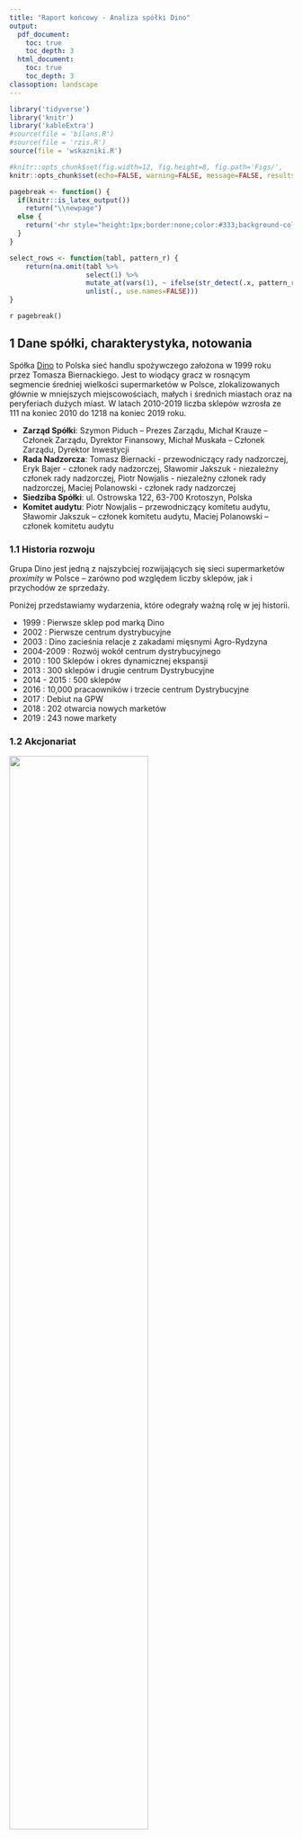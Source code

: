 ```yaml
---
title: "Raport końcowy - Analiza spółki Dino"
output:
  pdf_document: 
    toc: true
    toc_depth: 3
  html_document:
    toc: true
    toc_depth: 3
classoption: landscape
---
```


```r
library('tidyverse')
library('knitr')
library('kableExtra')
#source(file = 'bilans.R')
#source(file = 'rzis.R')
source(file = 'wskazniki.R')

#knitr::opts_chunk$set(fig.width=12, fig.height=8, fig.path='Figs/',
knitr::opts_chunk$set(echo=FALSE, warning=FALSE, message=FALSE, results='asis')
```

```r
pagebreak <- function() {
  if(knitr::is_latex_output())
    return("\\newpage")
  else {
    return('<hr style="height:1px;border:none;color:#333;background-color:#333;" /> <div style="page-break-before: always;" />')
  }
}

select_rows <- function(tabl, pattern_r) {
    return(na.omit(tabl %>% 
                   select(1) %>% 
                   mutate_at(vars(1), ~ ifelse(str_detect(.x, pattern_r), row_number(), NA)) %>% 
                   unlist(., use.names=FALSE)))
}
```

`r pagebreak()`

## 1 Dane spółki, charakterystyka, notowania

Spółka [Dino](https://grupadino.pl) to Polska sieć handlu spożywczego założona w 1999 roku przez Tomasza Biernackiego. Jest to wiodący gracz w rosnącym segmencie średniej wielkości supermarketów w Polsce, zlokalizowanych głównie w mniejszych miejscowościach, małych i średnich
miastach oraz na peryferiach dużych miast. W latach 2010-2019 liczba sklepów wzrosła ze 111 na koniec 2010 do 1218 na koniec 2019 roku.

* **Zarząd Spółki**: Szymon Piduch – Prezes Zarządu, Michał Krauze – Członek Zarządu, Dyrektor Finansowy, Michał Muskała – Członek Zarządu, Dyrektor Inwestycji
* **Rada Nadzorcza**: Tomasz Biernacki - przewodniczący rady nadzorczej, Eryk Bajer - członek rady nadzorczej, Sławomir Jakszuk - niezależny członek rady nadzorczej, Piotr Nowjalis - niezależny członek rady nadzorczej, Maciej Polanowski - członek rady nadzorczej
* **Siedziba Spółki**: ul. Ostrowska 122, 63-700 Krotoszyn, Polska
* **Komitet audytu**: Piotr Nowjalis – przewodniczący komitetu audytu, Sławomir Jakszuk – członek komitetu audytu, Maciej Polanowski – członek komitetu audytu

### 1.1 Historia rozwoju

Grupa Dino jest jedną z najszybciej rozwijających się sieci supermarketów *proximity* w Polsce – zarówno pod względem liczby sklepów, jak i przychodów ze sprzedaży.

Poniżej przedstawiamy wydarzenia, które odegrały ważną rolę w jej historii.

- 1999 : Pierwsze sklep pod marką Dino
- 2002 : Pierwsze centrum dystrybucyjne
- 2003 : Dino zacieśnia relacje z zakadami mięsnymi Agro-Rydzyna
- 2004-2009 : Rozwój wokół centrum dystrybucyjnego
- 2010 : 100 Sklepów i okres dynamicznej ekspansji
- 2013 : 300 sklepów i drugie centrum Dystrybucyjne
- 2014 - 2015 : 500 sklepów 
- 2016 : 10,000 pracaowników i trzecie centrum Dystrybucyjne
- 2017 : Debiut na GPW
- 2018 : 202 otwarcia nowych marketów
- 2019 : 243 nowe markety


### 1.2 Akcjonariat

![](imgs/akcjonariat.png){ width=70% }

Każda akcja Dino Polska S.A. uprawnia do wykonywania jednego głosu na walnym zgromadzeniu.

Ponad 50% udziałow należy do założyciela spółki.

### 1.3 Wybrane dane finansowe

![](imgs/select_data1.png){ width=70% }

![](imgs/select_data2.png){ width=70% }


### 1.4 Notowania giełdowe spółki

Kurs odniesienia spółki Grupa Dino 8 maja wynosiła 169,90 zł. 

Od debiutu w GPW zauważalny jest widoczny trend wznoszący wskazujący apetyt inwestorów na spółki najszybciej rozwijające się.

![](imgs/notowania2.png){ width=70% }

        
#### 1.4.1 Cena akcji w porównaniu z WIG
<small>(na niebiesko: Dino, na żółto: WIG)</small>

![](imgs/notowanie2.png){ width=70% }

Na wykresie widzimy wyraźny wzrost cen akcji Dino Polska w porównaniu z WIG.
Sytuacja związana z koronawirusem jedynie chwilowo wpłynęła na spadek
wartości akcji, po czym, znów nastąpił wzrost.

Supermarkety nie należą do rodzaju spółek cyklicznych, a wieć
koniunktura gospodarcza nie ma wiekszego wpływu na 
działalność.

### 1.5 Konkurencja
   
   stokrotka franczyza
   privatny
   
   polomarket privatny
   Sporządzony zgodnie z MSR:	Nie
   https://ekrs.ms.gov.pl/
   
Jerónimo Martins in Portugal
Jerónimo Martins in Poland
Jerónimo Martins in Colombia

Food Distribution
Food distribution is our core business and represents over 95% of our consolidated sales. In Portugal, we are leaders in the Supermarket segment through the Pingo Doce chain and in the Cash & Carry segment with Recheio. In Poland, Biedronka is the biggest Food Distribution chain in the country, over 3,000 stores. 

Our presence in Colombia is more recent, as we entered this market in 2013

Food Distribution
Specialised Retail
Agribusiness


```r
tribble(
  ~Sieć, ~`Liczba sklepów w Polsce`, ~Siedziba,
  "Biedronka", 3000, "Portugalia",
  "Dino",1218, "Polska",
  "Lidl", 700, "Niemcy",
  "Stokrotka", 577, "Polska",
  "Netto", 368, "Dania",
  "Polomarket", 280, "Polska",
  "Eurospar", 250, "Holandia",
  "Intermarché", 230, "Francja",
  "Mila",187, "Polska",
  "ChataPolska", 166, "Polska",
  "Aldi",132, "Niemcy",
  "PiotriPaweł", 70, "Polska",
  "Arhelan", 55, "Polska",
  "Frac", 21, "Polska",
  "Auchan", 33, "Francja",
) %>% kable(booktabs = T) 

```

<small>żródło: Wikipedia </small>


## 2 Wstępna analiza bilansu
### 2.1 Analiza pionowa bilansu

```r

aktywa_st %>% 
  select(!matches('15|16|_sk')) %>% 
  filter_at(vars(1), ~ str_detect(.x, '^[VIAB]')) %>% 
  mutate(`Wyszczegónienie` = 
           cell_spec(`Wyszczegónienie`, 
                     italic = ifelse(row_number() %in% c(2:6, 8:11), T, F))) %>%
  kable(escape = F,
        col.names = c("Aktywa", '2017', '2018', '2019', '2017', 
                                  '2018', '2019', '2017', '2018', '2019'),
        align=c("l",rep("r",9)),
        booktabs=TRUE) %>% 
  kable_styling(latex_options = c("striped", "scale_down"),
                bootstrap_options = c("striped", "hover", "condensed")) %>% 
  add_header_above(c(" " = 1, "Stan na koniec roku (w.tys.zł.)" = 3, 
                     "Struktura (w%)" = 3, "Str. wewn. (w%)" = 3)) %>% 
  row_spec(c(1, 7, 12), bold = T) %>% 
  column_spec(5:7, background = "#F0FBEF")

```


```r

pasywa_st %>% 
  select(!matches('15|16|_sk')) %>% 
  filter_at(vars(1), ~ str_detect(.x, '^[VIABP]')) %>% 
  mutate(`Wyszczegónienie` = 
           cell_spec(`Wyszczegónienie`, 
                     italic = ifelse(row_number() %in% c(2:9, 11:14), T, F))) %>%
  kable(escape = F, booktabs = T, align=c("l",rep("r",9)), 
    col.names = c("Pasywa", '2017', '2018', '2019', 
    '2017', '2018', '2019', '2017', '2018', '2019')) %>% 
  kable_styling(latex_options = c("striped", "scale_down"),
                bootstrap_options = c("striped", "hover", "condensed")) %>% 
  add_header_above(c(" " = 1, "na koniec roku (w. tys. zł.)" = 3, 
                     "Struktura (w%)" = 3, "Str. wewn. (w%)" = 3)) %>% 
  row_spec(c(1, 10, 15), bold = T) %>% 
  column_spec(5:7, background = "#F0FBEF")
```

### 2.2 Analiza pozioma bilansu

```r
col_names <- c("Aktywa", '2017', '2018', '2019', '2018', '2019',
               '2017/18', '2018/19', '2017/18', '2018/19')
aktywa %>% 
  select_at(vars(1, 4:6, 9:10, 13:14, 17:18)) %>%
  filter_at(vars(1), ~ str_detect(.x, '^[VIAB]')) %>% 
  mutate(`Wyszczegónienie` = 
           cell_spec(`Wyszczegónienie`, 
                     italic = ifelse(row_number() %in% c(2:6, 8:11), T, F))) %>%
  kable(escape = F, col.names = col_names, booktabs = T,
        align=c("l",rep("r",9))) %>% 
  kable_styling(latex_options = c("striped", "scale_down"),
                bootstrap_options = c("striped", "hover", "condensed")) %>% 
  add_header_above(c(" " = 1, "Ceny bieżące" = 3, "Ceny skorygowane" = 2, 
                     "W cenach bieżących" = 2, "W cenach skorygowanych" = 2)) %>% 
  add_header_above(c(" " = 1, "Stan na koniec roku (w. tys. zł.)" = 5, 
                     "Dynamika (w%)" = 4)) %>% 
  row_spec(c(1, 7, 12), bold = T) %>% 
  column_spec(5:6, background = "#F0FBEF") %>% 
  column_spec(9:10, background = "#F0FBEF")
```

```r
col_names <- c("Pasywa", '2017', '2018', '2019', '2018', '2019',
               '2017/18', '2018/19', '2017/18', '2018/19')
pasywa %>% 
  select_at(vars(1, 4:6, 9:10, 13:14, 17:18)) %>%
  filter_at(vars(1), ~ str_detect(.x, '^[VIABP]')) %>% 
  mutate(`Wyszczegónienie` = 
           cell_spec(`Wyszczegónienie`, 
                     italic = ifelse(row_number() %in% c(2:9, 11:14), T, F))) %>%
  kable(escape = F, col.names = col_names, booktabs = T,
        align=c("l",rep("r",9))) %>% 
  kable_styling(latex_options = c("striped", "scale_down"),
                bootstrap_options = c("striped", "hover", "condensed")) %>% 
  add_header_above(c(" " = 1, "Ceny bieżące" = 3, "Ceny skorygowane" = 2, 
                     "W cenach bieżących" = 2, "W cenach skorygowanych" = 2)) %>% 
  add_header_above(c(" " = 1, "Stan na koniec roku (w. tys. zł.)" = 5, 
                     "Dynamika (w%)" = 4)) %>% 
  row_spec(c(1, 10, 15), bold = T) %>% 
  column_spec(5:6, background = "#F0FBEF") %>% 
  column_spec(9:10, background = "#F0FBEF")

```

### 2.2 Kapitał obrotowy netto

```r
kon <- tribble(
  ~" ", ~"2018", ~"2019", ~"2018_s", ~"2019_s",
  'Kapitał stały', '', '', '', '',
  '1. Kapitał własny', '', '', '', '', 
  '2. Rezerwy długoterminowe', '', '', '', '', 
  '3. Zobowiązania długoterminowe ', '', '', '', '', 
  'Kapitał stały ogółem', '', '', '', '', 
  'Aktywa stałe', '', '', '', '',
  'Aktywa stałe ogółem', '', '', '', '',
  'Aktywa bieżące', '', '', '', '',
  'Aktywa bieżące ogółem', '', '', '', '',
  'Zobowiązania bieżące', '', '', '', '',
  'Rezerwy na zobowiązania krótkoterminowe', '', '', '', '',
  'Rozliczenia międzyokresowe krótkoterminow', '', '', '', '',
  'Zobowiązania bieżące ogółem', '', '', '', '',
  'Kapitał stały', '', '', '', '',
  'Aktywa stałe', '', '', '', '',
  'Kapitał obrotowy netto', '', '', '', '',
)

g <- function(tabl, rw, yr) {
  n <- (tabl %>% slice(rw) %>% select(yr))[[1]]
  return(if_else(is.na(as.numeric(n)), 0, as.numeric(n)))  
}

kap_ob_n <- function(kon, col_n, yr) {
  
  kon <- kon %>% 
    mutate_at(vars(col_n), ~ ifelse(row_number() == 2, g(pasywa, 1, yr), as.character(.x))) %>% 
    mutate_at(vars(col_n), ~ ifelse(row_number() == 3, g(pasywa, 12, yr), as.character(.x))) %>% 
    mutate_at(vars(col_n), ~ ifelse(row_number() == 4, g(pasywa, 16, yr), as.character(.x))) %>% 
    mutate_at(vars(col_n), ~ ifelse(row_number() == 5, 
                                g(pasywa, 1, yr) +
                                  g(pasywa, 12, yr) +
                                  g(pasywa, 16, yr), as.character(.x))) %>% 
    mutate_at(vars(col_n), ~ ifelse(row_number() == 6, g(aktywa, 1, yr), as.character(.x))) %>% 
    mutate_at(vars(col_n), ~ ifelse(row_number() == 7, g(aktywa, 1, yr), as.character(.x))) %>% 
    mutate_at(vars(col_n), ~ ifelse(row_number() == 8, g(aktywa, 21, yr), as.character(.x))) %>% 
    mutate_at(vars(col_n), ~ ifelse(row_number() == 9, g(aktywa, 21, yr), as.character(.x))) %>% 
    mutate_at(vars(col_n), ~ ifelse(row_number() == 10, g(pasywa, 23, yr), as.character(.x))) %>% 
    mutate_at(vars(col_n), ~ ifelse(row_number() == 11, '0', as.character(.x))) %>% 
    mutate_at(vars(col_n), ~ ifelse(row_number() == 12, g(pasywa, 44, yr), as.character(.x))) %>% 
    mutate_at(vars(col_n), ~ ifelse(row_number() == 13, 
                                g(pasywa, 23, yr) + 
                                  g(pasywa, 44, yr), as.character(.x))) 
  
  kon <- kon %>% 
    mutate_at(vars(col_n), ~ ifelse(row_number() == 14, g(kon, 5, yr), as.character(.x))) %>%
    mutate_at(vars(col_n), ~ ifelse(row_number() == 15, g(kon, 7, yr), as.character(.x))) %>% 
    mutate_at(vars(col_n), ~ ifelse(row_number() == 16, g(kon, 5, yr) - 
                                  g(kon, 7, yr), as.character(.x)))
  
  return(kon)
}
 
kon <- kap_ob_n(kon, 2, '2018')
kon <- kap_ob_n(kon, 3, '2019')

kon <- kon %>% 
  mutate_at(vars(4), ~ ifelse(row_number() %in% c(2:5), 
                                    round(g(kon, row_number(), '2018') / 
                                            g(kon, 5, '2018') * 100, 
                                          digits=1), as.character(.x))) %>% 
  mutate_at(vars(5), ~ ifelse(row_number() %in% c(2:5), 
                                    round(g(kon, row_number(), '2019') / 
                                            g(kon, 5, '2019') * 100, 
                                          digits=1), as.character(.x)))

```

```r
col_names <- c("", '2018', '2019', '2018', '2019')

kon %>% 
  kable(escape = F, col.names = col_names, booktabs = T,
        align=c("l",rep("r",4))) %>% 
  kable_styling(latex_options = c("striped", "scale_down"),
                bootstrap_options = c("striped", "hover", "condensed"),
                full_width = F) %>% 
  add_header_above(c("Wyszczególnienie" = 1, "Wartość(w tys.zł.)" = 2, 
                     "Struktura kapitałów stałych (w %)" = 2)) %>%
  row_spec(c(5, 7, 9, 13, 16), bold = T)

```

`r pagebreak()`

### 2.3 Analiza wskażnikowa

```r
wskaźniki <- wskaźniki_bilans()
```

#### 2.2.1 Wskaźnik pokrycia aktywów trwałych kapitałem własnym
     
$$\small \frac{Kapitał\ własny}{Aktywa\ trwałe} * 100$$


```r
wskaźniki %>% 
  slice(1) %>% 
  select(-1) %>% 
  kable(escape = F, booktabs = T) %>%
  kable_styling(c("striped", "condensed"), full_width = F) %>% 
  row_spec(c(1), color = "#8B0000") 

```

#### 2.2.2 Wskaźnik pokrycia aktywów trwałych kapitałem stałym
     
$$\small \frac{Kapitał\ stały}{Aktywa\ trwałe} * 100$$


```r
wskaźniki %>% 
  slice(2) %>% 
  select(-1) %>% 
  kable(escape = F, booktabs = T) %>%
  kable_styling(c("striped", "condensed"), full_width = F) %>% 
  row_spec(c(1), color = "#8B0000") 

```

#### 2.2.3 Wskaźnik pokrycia aktywów obrotowych zobowiązianimi trótkoterminowymi
     
$$\small \frac{Zobowiązania\ krótkoterminowe}{Aktywa\ obrotowe} * 100$$


```r
wskaźniki %>% 
  slice(3) %>% 
  select(-1) %>% 
  kable(escape = F, booktabs = T) %>%
  kable_styling(c("striped", "condensed"), full_width = F) %>% 
  row_spec(c(1), color = "#8B0000") 

```

#### 2.2.4 Udział kapitału obrotowego netto w finansowaniu aktywów ogółem
     
$$\small \frac{Kapitał\ obrotowy\ netto}{Aktywa\ ogółem} * 100$$


```r
wskaźniki %>% 
  slice(4) %>% 
  select(-1) %>% 
  kable(escape = F, booktabs = T) %>%
  kable_styling(c("striped", "condensed"), full_width = F) %>% 
  row_spec(c(1), color = "#8B0000") 

```

#### 2.2.5 Udział kapitału obrotowego netto w finansowaniu aktywów obrotowych przedsiębiorstwa
     
$$\small \frac{Kapitał\ obrotowy\ netto}{Aktywa\ obrotowe} * 100$$


```r
wskaźniki %>% 
  slice(5) %>% 
  select(-1) %>% 
  kable(escape = F, booktabs = T) %>%
  kable_styling(c("striped", "condensed"), full_width = F) %>% 
  row_spec(c(1), color = "#8B0000") 

```

`r pagebreak()`

## 3 Wstępna analiza rachunku zysków i strat

### 3.1 Analiza pionowa rachunku zysków i strat


```r

mrzis %>% 
  select_at(vars(1:4, 7:9)) %>% 
  kable(escape = F,
        col.names = c("Elementy rachunku zysków i strat", 
                      '2017', '2018', '2019', 
                      '2017', '2018', '2019'),
        align=c("l",rep("r",6)),
        booktabs=TRUE) %>% 
  kable_styling(latex_options = c("striped", "scale_down"),
                bootstrap_options = c("striped", "hover", "condensed")) %>% 
  add_header_above(c(" " = 1, "Wyniki finansowe (w.tys.zł.)" = 3, 
                     "Struktura (w%)" = 3)) %>% 
  column_spec(5:7, background = "#F0FBEF")

```

### 3.2 Analiza pozioma rachunku zysków i strat

```r
col_names <- c("Elementy rachunku zysków i strat", 
               '2017', '2018', '2019', '2018', '2019',
               '2017/18', '2018/19', '2017/18', '2018/19')
mrzis %>% 
  select_at(vars(1:6, 10:13)) %>% 
  kable(escape = F, col.names = col_names, booktabs = T,
        align=c("l",rep("r",9))) %>% 
  kable_styling(latex_options = c("striped", "scale_down"),
                bootstrap_options = c("striped", "hover", "condensed")) %>% 
  add_header_above(c(" " = 1, "Ceny bieżące" = 3, "Ceny skorygowane" = 2, 
                     "W cenach bieżących" = 2, "W cenach skorygowanych" = 2)) %>% 
  add_header_above(c(" " = 1, "Wyniki finansowe (w.tys.zł.)" = 5, 
                     "Dynamika (w%)" = 4)) %>% 
  row_spec(c(1, 7, 12), bold = T) %>% 
  column_spec(5:6, background = "#F0FBEF") %>% 
  column_spec(9:10, background = "#F0FBEF")
```


`r pagebreak()`

### 3.3 Analiza wskażnikowa

```r
wskaźniki <- wskaźniki_rzis()
```
     
$$\small \frac{Zysk\ z\ działalności\ operacyjnej}{Zysk\ ze\ sprzedaży} * 100$$


```r
wskaźniki %>% 
  select(c(1, 2)) %>% 
  pivot_wider(names_from = rok, values_from = `1`) %>% 
  kable(escape = F, booktabs = T) %>%
  kable_styling(c("striped", "condensed"), full_width = F) %>% 
  row_spec(c(1), color = "#8B0000") 
```

$$\small \frac{Zysk\ brutto}{Zysk\ z\ działalności\ operacyjnej} * 100$$


```r
wskaźniki %>% 
  select(c(1, 3)) %>% 
  pivot_wider(names_from = rok, values_from = `2`) %>% 
  kable(escape = F, booktabs = T) %>%
  kable_styling(c("striped", "condensed"), full_width = F) %>% 
  row_spec(c(1), color = "#8B0000") 
```

$$\small \frac{Zysk\ brutto}{Zysk\ ze\ sprzedaży} * 100$$


```r
wskaźniki %>% 
  select(c(1, 4)) %>% 
  pivot_wider(names_from = rok, values_from = `3`) %>% 
  kable(escape = F, booktabs = T) %>%
  kable_styling(c("striped", "condensed"), full_width = F) %>% 
  row_spec(c(1), color = "#8B0000") 
```

$$\small \frac{Zysk\ netto}{Zysk\ ze\ sprzedaży} * 100$$


```r
wskaźniki %>% 
  select(c(1, 5)) %>% 
  pivot_wider(names_from = rok, values_from = `4`) %>% 
  kable(escape = F, booktabs = T) %>%
  kable_styling(c("striped", "condensed"), full_width = F) %>% 
  row_spec(c(1), color = "#8B0000") 
```

$$\small \frac{Podatek\ dochodowy}{Zysk\ brutto} * 100$$


```r
wskaźniki %>% 
  select(c(1, 6)) %>% 
  pivot_wider(names_from = rok, values_from = `5`) %>% 
  kable(escape = F, booktabs = T) %>%
  kable_styling(c("striped", "condensed"), full_width = F) %>% 
  row_spec(c(1), color = "#8B0000") 
```

## 4 Analiza rachunku przepływów pieniężnych

### 4.1 Syntetyczna analiza sald

```r
rpp %>% 
  select(!contains('/')) %>% 
  filter_at(vars(1), ~ str_starts(.x, '[IA-Z]')) %>% 
  kable(booktabs = T, escape = F,
        align=c("l",rep("r",5))) %>%
  kable_styling(latex_options = c("striped"),
                full_width = F,
                bootstrap_options = c("striped", "hover", "condensed")) %>%
  row_spec(c(4, 8, 12, 16), color = "#8B0000") %>% 
  row_spec(c(1, 5, 9, 13:16), bold = T) %>% 
  add_header_above(c(" " = 1, "w tys. zl." = 5))
```

### 4.2 Analiza pionowa rachunku przepływów pieniężnych

```r
rpp_str %>% 
  kable(booktabs = T, escape = F, col.names = gsub("_st", "", names(rpp_str)),
        align=c("l",rep("r",5))) %>%
  kable_styling(latex_options = c("striped"),
                full_width = F,
                bootstrap_options = c("striped", "hover", "condensed")) %>%
  column_spec(5:7, background = "#F0FBEF") %>% 
  add_header_above(c(" " = 1, "Wartość (w tys. zł.)" = 3, "Struktura (w %)" = 3))

```

### 4.3 Analiza pozioma rachunku przepływów pieniężnych

```r
rpp %>% 
  #slice(1:14) %>% 
  filter_at(vars(1), ~ !str_starts(.x, '[-abc]')) %>%
  mutate_all(~ str_remove(.x, '^-$')) %>% 
  mutate_at(vars(1), ~ str_trunc(.x, 74, "right")) %>% 
  kable(booktabs = T, escape = F,
        align=c("l",rep("r",9))) %>%
  kable_styling(latex_options = c("striped", "scale_down"),
                full_width = F,
                bootstrap_options = c("striped", "hover", "condensed")) %>%
  row_spec(c(1:3, 14:15, 20, 24:26, 31, 41:45), bold = T) %>% 
  row_spec(c(1, 25, 15, 45), color = "#8B0000") %>% 
  column_spec(7:10, background = "#F0FBEF") %>% 
  add_header_above(c(" " = 1, "Wartość (w tys. zl.)" = 5, "Dynamika (w %)" = 4))

```


### 4.4 Analiza wskażnikowa


```r
wskaźniki <- wskaźniki_rpp()
```
#### 4.3.1 Wskaźniki struktury przepływów pieniężnych

$$\small \frac{Zysk\ netto}{Przepływy\ pieniężne\ netto\ z\ działalności\ operacyjnej} * 100$$
   
```r

wskaźniki %>% 
  select(1:2) %>% 
  pivot_wider(names_from = rok, values_from = `1.1`) %>% 
  kable(escape = F, booktabs = T) %>%
  kable_styling(c("striped", "condensed"), full_width = F) %>% 
  row_spec(c(1), color = "#8B0000") 
```
    
       
$$\small \frac{Amortyzacja}{Przepływy\ pieniężne\ netto\ z\ działalności\ operacyjnej} * 100$$
      
```r
wskaźniki %>% 
  select(c(1, 3)) %>% 
  pivot_wider(names_from = rok, values_from = `1.2`) %>% 
  kable(escape = F, booktabs = T) %>%
  kable_styling(c("striped", "condensed"), full_width = F) %>% 
  row_spec(c(1), color = "#8B0000") 

```

#### 4.3.2 Wskaźniki wystarczalności środków pieniężnych

##### 4.3.2.1 Wskaźnik ogólnej wystarczalności środków pieniężnych
       
$$\small \frac{Przepływy\ pieniężne\ netto\ z\ działalności\ operacyjnej}{Wydatki\ ogółem} * 100$$
   
    
```r
wskaźniki %>% 
  select(c(1, 4)) %>% 
  pivot_wider(names_from = rok, values_from = `2.1`) %>% 
  kable(escape = F, booktabs = T) %>%
  kable_styling(c("striped", "condensed"), full_width = F) %>% 
  row_spec(c(1), color = "#8B0000") 

```
  
##### 4.3.2.2 Wskaźnik pokrycia zadłużenia
    
$$\small \frac{Przepływy\ pieniężne\ netto\ z\ działalności\ operacyjnej}{Spłata\ zadłużenia} * 100$$
     
```r
wskaźniki %>% 
  select(c(1, 5)) %>% 
  pivot_wider(names_from = rok, values_from = `2.2`) %>% 
  kable(escape = F, booktabs = T) %>%
  kable_styling(c("striped", "condensed"), full_width = F) %>% 
  row_spec(c(1), color = "#8B0000") 

```

##### 4.3.2.3 Wskaźnik pokrycia wydatków inwestycyjnych
    
$$\small \frac{Przepływy\ pieniężne\ netto\ z\ działalności\ operacyjnej}{Wydatki\ inwestycyjne} * 100$$
       
```r
wskaźniki %>% 
  select(c(1, 6)) %>% 
  pivot_wider(names_from = rok, values_from = `2.3`) %>% 
  kable(escape = F, booktabs = T) %>%
  kable_styling(c("striped", "condensed"), full_width = F) %>% 
  row_spec(c(1), color = "#8B0000") 

```
      
      ##### 4.3.2.4 Wskaźnik pokrycia wypłaty dywidend
       
$$\small \frac{Przepływy\ pieniężne\ netto\ z\ działalności\ operacyjnej}{Wypłaty\ dywidend} * 100$$

        
```r
wskaźniki %>% 
  select(c(1, 7)) %>% 
  pivot_wider(names_from = rok, values_from = `2.4`) %>% 
  #mutate_all(~ str_replace(.x, '-', '&#8208;')) %>% 
  kable(escape = F, booktabs = T) %>%
  kable_styling(c("striped", "condensed"), full_width = F) %>% 
  row_spec(c(1), color = "#8B0000") 

```

       
##### 4.3.2.5 Wskaźnik pieniężnej płynności finansowej
      
$$\small \frac{Przepływy\ pieniężne\ netto\ z\ działalności\ operacyjnej}{Zobowiązania\ krótkoterminowe} * 100$$
    
```r
wskaźniki %>% 
  select(c(1, 8)) %>% 
  pivot_wider(names_from = rok, values_from = `2.5`) %>% 
  kable(escape = F, booktabs = T) %>%
  kable_styling(c("striped", "condensed"), full_width = F) %>% 
  row_spec(c(1), color = "#8B0000") 

```


#### 4.3.3 Wskaźniki wydajności pieniężnej
    
##### 4.3.3.1 Wskaźnik pieniężnej wydajności sprzedaży
    
$$\small \frac{Przepływy\ pieniężne\ netto\ z\ działalności\ operacyjnej}{Przychody\ ze\ sprzedaży} * 100$$

        
```r
wskaźniki %>% 
  select(c(1, 9)) %>% 
  pivot_wider(names_from = rok, values_from = `3.1`) %>% 
  kable(escape = F, booktabs = T) %>%
  kable_styling(c("striped", "condensed"), full_width = F) %>% 
  row_spec(c(1), color = "#8B0000") 

```
 
##### 4.3.3.2 Wskaźnik pieniężnej płynności finansowej
      
$$\small \frac{Przepływy\ pieniężne\ netto\ z\ działalności\ operacyjnej}{Zysk\ ze\ sprzedaży} * 100$$
    
```r
wskaźniki %>% 
  select(c(1, 10)) %>% 
  pivot_wider(names_from = rok, values_from = `3.2`) %>% 
  kable(escape = F, booktabs = T) %>%
  kable_styling(c("striped", "condensed"), full_width = F) %>% 
  row_spec(c(1), color = "#8B0000") 

```

        
##### 4.3.3.3 Wskaźnik pieniężnej wydajności aktywów
    
$$\small \frac{Przepływy\ pieniężne\ netto\ z\ działalności\ operacyjnej}{Aktywa\ ogółem} * 100$$
        
```r
wskaźniki %>% 
  select(c(1, 11)) %>% 
  pivot_wider(names_from = rok, values_from = `3.3`) %>% 
  kable(escape = F, booktabs = T) %>%
  kable_styling(c("striped", "condensed"), full_width = F) %>% 
  row_spec(c(1), color = "#8B0000") 

```
    
##### 4.3.3.4 Wskaźnik pieniężnej wydajności kapitału własnego
    
$$\small \frac{Przepływy\ pieniężne\ netto\ z\ działalności\ operacyjnej}{Kapitał\ własny} * 100$$

        
```r
wskaźniki %>% 
  select(c(1, 12)) %>% 
  pivot_wider(names_from = rok, values_from = `3.4`) %>% 
  kable(escape = F, booktabs = T) %>%
  kable_styling(c("striped", "condensed"), full_width = F) %>% 
  row_spec(c(1), color = "#8B0000") 

```


`r pagebreak()`

## 5 Analiza wskaźnikowa

```r

wsk2 %>% 
  kable(booktabs = T, 
        col.names = c('Wyszczególnienie', '2015', '2016',
                      '2017', '2018', '2019', '2018', '2019'),
        align=c("l",rep("r",7))) 
#%>%
  #kable_styling(full_width = F,
  #              bootstrap_options = c("striped", "hover", "condensed")) %>%
  #column_spec(7:8, background = "#F0FBEF") %>% 
  #add_header_above(c(" " = 1, "Grupa Dino" = 5, "Jeronimo Martins" = 4))

```

### 5.1 Wskaźniki płynności


### 5.2 Wskaźniki zadłużenia

### 5.3 Wskaźniki operacyjności


### 5.4 Wskaźniki rentowności

### 5.5 Wskaźniki rynkowe

 Wskaźnikcena-zysk(P/E)
cena rynkowa 1 akcji 
Zysk netto na 1 akcję

Wskaźnik cena do wartości księgowej (P/BV):
cena 1 akcji
wartość księgowa na 1 akcję 

wskaźnik stopy dywidendy (DPS) =
dywidenda
cena rynkowa 1 akcji

### 5.6 Model DuPonta dla spółki Dino

```r
dp2 %>% 
  slice(1:5) %>% 
  kable(booktabs = T, escape = F,
        align=c("l",rep("r",5))) %>%
  kable_styling(latex_options = c("striped"),
                full_width = F,
                bootstrap_options = c("striped", "condensed"))
dp2 %>% 
  slice(6:10) %>% 
  #mutate_at(vars(2:6), ~ ifelse(row_number() %in% c(1, 3, 5), 
  #                              str_c(.x, " %"), as.character(.x))) %>% 
  kable(booktabs = T, 
        col.names = c("         ", names(dp2)[-1]),
        align=c("l",rep("r",5))) %>%
  kable_styling(latex_options = c("striped"),
                full_width = F,
                bootstrap_options = c("striped", "condensed"))
  
```

`r pagebreak()`

## 6 Podsumowanie Analizy spółki Grupa Dino

`r pagebreak()`

## Załącznik

### 1 Bilans

```r
bold_r <- function(tabl) {
  return(select_rows(tabl, '^[ABP]'))
}

italic_r <- function(tabl) {
  return(select_rows(tabl, '^[VI]'))
}

indent_r <- function(tabl) {
  return(setdiff(1:count(tabl)[[1]], c(bold_r(tabl), italic_r(tabl))))
}

```
#### 1.1 Aktywa

```r
aktywa %>%
  select_at(vars(1:6)) %>%
  mutate_at(vars(1:6), ~ifelse(.x == '-', '', as.character(.x))) %>%
  mutate_at(vars(1), ~ str_trunc(.x, 74, "right")) %>% 
  kable(booktabs = T, escape = F, longtable = T,
        align=c("l",rep("r",5))) %>%
  kable_styling(latex_options = c("striped"),
                bootstrap_options = c("striped", "condensed")) %>%
  #column_spec(1, width = "5in") %>%
  row_spec(bold_r(aktywa), bold = T) %>%
  row_spec(italic_r(aktywa), italic = T) %>%
  add_indent(indent_r(aktywa))
```
`r pagebreak()`

#### 1.2 Pasywa

```r
pasywa %>%
  select_at(vars(1:6)) %>%
  mutate_at(vars(1:6), ~ifelse(.x == '-', '', as.character(.x))) %>%
  mutate_at(vars(1), ~ str_trunc(.x, 74, "right")) %>% 
  kable(booktabs = T, escape = F, longtable = T,
        align=c("l",rep("r",5))) %>%
  #column_spec(1, width = "5in") %>%
  kable_styling(latex_options = c("striped"),
                bootstrap_options = c("striped", "hover", "condensed")) %>%
  row_spec(bold_r(pasywa), bold = T) %>%
  row_spec(italic_r(pasywa), italic = T) %>%
  add_indent(indent_r(pasywa))
  
```

`r pagebreak()`
### 2 Rachunek zysków is strat

```r
rzis %>%
  select_at(vars(1:6)) %>%
  mutate_at(vars(1:6), ~ifelse(.x == '-', '', as.character(.x))) %>%
  kable(booktabs = T, escape = F, longtable = T,
        align=c("l",rep("r",5))) %>%
  kable_styling(bootstrap_options = c("striped", "hover", "condensed")) %>%
  row_spec(select_rows(rzis, '^[ABCDEFGHJKLM]'), bold = T) %>%
  #row_spec(select_rows(rzis, '^[IV]'), italic = T)
  add_indent(select_rows(rzis, '^[-]'))
```

`r pagebreak()`

### 3 Rachunek przepływów pieniężnych

```r
rpp %>%
  select_at(vars(1:6)) %>%
  mutate_at(vars(1:6), ~ifelse(.x == '-', '', as.character(.x))) %>%
  mutate_at(vars(1), ~ str_trunc(.x, 74, "right")) %>% 
  kable(booktabs = T, escape = F, longtable = T,
        align=c("l",rep("r",5))) %>%
  #column_spec(1, width = "5in") %>%
  kable_styling(latex_options = c("striped"),
                bootstrap_options = c("striped", "hover", "condensed")) %>%
  row_spec(select_rows(rpp, '^[ABCDEFG]'), bold = T) %>%
  row_spec(select_rows(rpp, '^[IV]'), italic = T) %>%
  add_indent(setdiff(1:count(rpp)[[1]],
                     c(select_rows(rpp, '^[ABCDEFG]'),
                       select_rows(rpp, '^[IV]'))))
 
```